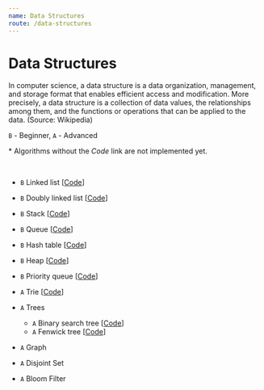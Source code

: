 ```yaml
---
name: Data Structures
route: /data-structures
---
```



# Data Structures

In computer science, a data structure is a data organization, management, and
storage format that enables efficient access and modification. More precisely, a
data structure is a collection of data values, the relationships among them, and
the functions or operations that can be applied to the data. (Source: Wikipedia)

`B` - Beginner, `A` - Advanced

\* Algorithms without the _Code_ link are not implemented yet.

<br />

- `B` <Link to="/data-structures/linked-list">Linked list</Link>
  [[Code](https://github.com/nejcm/js-algorithms/blob/master/src/data-structures/linked-list/index.ts)]
- `B` <Link to="/data-structures/doubly-linked-list">Doubly linked list</Link>
  [[Code](https://github.com/nejcm/js-algorithms/blob/master/src/data-structures/doubly-linked-list/index.ts)]
- `B` <Link to="/data-structures/stack">Stack</Link>
  [[Code](https://github.com/nejcm/js-algorithms/blob/master/src/data-structures/stack/index.ts)]
- `B` <Link to="/data-structures/queue">Queue</Link>
  [[Code](https://github.com/nejcm/js-algorithms/blob/master/src/data-structures/queue/index.ts)]
- `B` <Link to="/data-structures/hash-table">Hash table</Link>
  [[Code](https://github.com/nejcm/js-algorithms/blob/master/src/data-structures/hash-table/index.ts)]
- `B` <Link to="/data-structures/heap">Heap</Link>
  [[Code](https://github.com/nejcm/js-algorithms/blob/master/src/data-structures/heap/index.ts)]
- `B` <Link to="/data-structures/priority-queue">Priority queue</Link>
  [[Code](https://github.com/nejcm/js-algorithms/blob/master/src/data-structures/priority-queue/index.ts)]
- `A` <Link to="/data-structures/trie">Trie</Link>
  [[Code](https://github.com/nejcm/js-algorithms/blob/master/src/data-structures/trie/index.ts)]
- `A` <Link to="/data-structures/trees">Trees</Link>

  - `A` Binary search tree
    [[Code](https://github.com/nejcm/js-algorithms/blob/master/src/data-structures/binary-search-tree/index.ts)]
  - `A` Fenwick tree
    [[Code](https://github.com/nejcm/js-algorithms/blob/master/src/data-structures/fenwick-tree/index.ts)]

- `A` <Link to="/data-structures/graph">Graph</Link>
- `A` <Link to="/data-structures/disjoint-set">Disjoint Set</Link>
- `A` <Link to="/data-structures/bloom-filter">Bloom Filter</Link>
